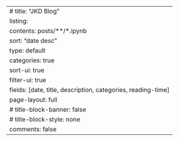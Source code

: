 ---
# title: "JKD Blog"
listing:
  contents: posts/**/*.ipynb
  sort: "date desc"
  type: default
  categories: true
  sort-ui: true
  filter-ui: true
  fields: [date, title, description, categories, reading-time]
page-layout: full
# title-block-banner: false
# title-block-style: none
comments: false
---